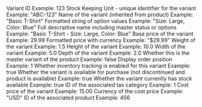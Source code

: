 <Expandable title="properties">
  <ResponseField name="id" type="integer">
    Variant ID
    Example: 123
  </ResponseField>

  <ResponseField name="sku" type="string">
    Stock Keeping Unit - unique identifier for the variant
    Example: "ABC-123"
  </ResponseField>

  <ResponseField name="name" type="string">
    Name of the variant (inherited from product)
    Example: "Basic T-Shirt"
  </ResponseField>

  <ResponseField name="options_text" type="string">
    Formatted string of option values
    Example: "Size: Large, Color: Blue"
  </ResponseField>

  <ResponseField name="descriptive_name" type="string">
    Full descriptive name including master status or options
    Example: "Basic T-Shirt - Size: Large, Color: Blue"
  </ResponseField>

  <ResponseField name="price" type="decimal">
    Base price of the variant
    Example: 29.99
  </ResponseField>

  <ResponseField name="display_price" type="string">
    Formatted price with currency
    Example: "$29.99"
  </ResponseField>

  <ResponseField name="weight" type="decimal">
    Weight of the variant
    Example: 1.5
  </ResponseField>

  <ResponseField name="height" type="decimal">
    Height of the variant
    Example: 10.0
  </ResponseField>

  <ResponseField name="width" type="decimal">
    Width of the variant
    Example: 5.0
  </ResponseField>

  <ResponseField name="depth" type="decimal">
    Depth of the variant
    Example: 2.0
  </ResponseField>

  <ResponseField name="is_master" type="boolean">
    Whether this is the master variant of the product
    Example: false
  </ResponseField>

  <ResponseField name="position" type="integer">
    Display order position
    Example: 1
  </ResponseField>

  <ResponseField name="track_inventory" type="boolean">
    Whether inventory tracking is enabled for this variant
    Example: true
  </ResponseField>

  <ResponseField name="available?" type="boolean">
    Whether the variant is available for purchase (not discontinued and product is available)
    Example: true
  </ResponseField>

  <ResponseField name="in_stock?" type="boolean">
    Whether the variant currently has stock available
    Example: true
  </ResponseField>

  <ResponseField name="tax_category_id" type="integer">
    ID of the associated tax category
    Example: 1
  </ResponseField>

  <ResponseField name="cost_price" type="decimal">
    Cost price of the variant
    Example: 15.00
  </ResponseField>

  <ResponseField name="cost_currency" type="string">
    Currency of the cost price
    Example: "USD"
  </ResponseField>

  <ResponseField name="product_id" type="integer">
    ID of the associated product
    Example: 456
  </ResponseField>
</Expandable>

